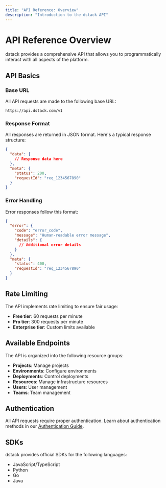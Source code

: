 ```yaml
---
title: "API Reference: Overview"
description: "Introduction to the dstack API"
---
```


# API Reference Overview

dstack provides a comprehensive API that allows you to programmatically interact with all aspects of the platform.

## API Basics

### Base URL

All API requests are made to the following base URL:

```
https://api.dstack.com/v1
```

### Response Format

All responses are returned in JSON format. Here's a typical response structure:

```json
{
  "data": {
    // Response data here
  },
  "meta": {
    "status": 200,
    "requestId": "req_1234567890"
  }
}
```

### Error Handling

Error responses follow this format:

```json
{
  "error": {
    "code": "error_code",
    "message": "Human-readable error message",
    "details": {
      // Additional error details
    }
  },
  "meta": {
    "status": 400,
    "requestId": "req_1234567890"
  }
}
```

## Rate Limiting

The API implements rate limiting to ensure fair usage:

* **Free tier**: 60 requests per minute
* **Pro tier**: 300 requests per minute
* **Enterprise tier**: Custom limits available

## Available Endpoints

The API is organized into the following resource groups:

* **Projects**: Manage projects
* **Environments**: Configure environments
* **Deployments**: Control deployments
* **Resources**: Manage infrastructure resources
* **Users**: User management
* **Teams**: Team management

## Authentication

All API requests require proper authentication. Learn about authentication methods in our [Authentication Guide](/docs/api-reference/authentication).

## SDKs

dstack provides official SDKs for the following languages:

* JavaScript/TypeScript
* Python
* Go
* Java
